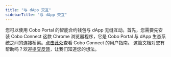 ```yaml
---
title: "与 dApp 交互"
sidebarTitle: "与 dApp 交互"
---
```


您可以使用 Cobo Portal 的智能合约钱包与 dApp 无缝互动。首先，您需要先安装 Cobo Connect 这款 Chrome 浏览器程序，它是 Cobo Portal 与 dApp 生态系统之间的连接桥梁。[点击此处](/cn/cobo-connect/set-up)查看 Cobo Connect 的用户指南。
<Tip>这篇文档对您有帮助吗？欢迎[提交反馈](https://forms.zohopublic.com/cobo/form/DocumentFeedbackForm/formperma/QvLOhxJv1_JMsJ-1dleZ8Itb_7rzN-LtgvsDdxosoVI)，让我们知道您的想法。</Tip>